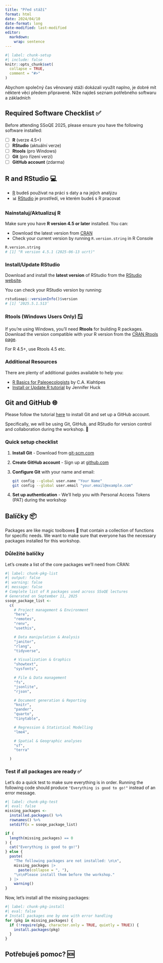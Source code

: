 ---
title: "Před stáží"
format: html
date: 2024/04/10
date-format: long
date-modified: last-modified
editor: 
  markdown: 
    wrap: sentence
---

```{r}
#| label: chunk-setup
#| include: false
knitr::opts_chunk$set(
  collapse = TRUE,
  comment = "#>"
)
```

Abychom společný čas věnovaný stáži dokázali využít naplno, je dobré mít některé věci předem připravené. Níže najdeš seznam potřebného softwaru a základních 

## Required Software Checklist ✅

Before attending SSoQE 2025, please ensure you have the following software installed:

- [ ] **R** (verze 4.5+)
- [ ] **RStudio** (aktuální verze)
- [ ] **Rtools** (pro Windows)
- [ ] **Git** (pro řízení verzí)
- [ ] **GitHub account** (zdarma)

## R and RStudio 💻

- [R](https://en.wikipedia.org/wiki/R_(programming_language)) budeš používat na práci s daty a na jejich analýzu
- 📊 [RStudio](https://posit.co/products/open-source/rstudio/) je prostředí, ve kterém budeš s R pracovat

### Nainstaluj/Aktualizuj R

Make sure you have **R version 4.5 or later** installed. You can:

- Download the latest version from [CRAN](https://cran.r-project.org/)
- Check your current version by running `R.version.string` in R Console

```r
R.version.string
# [1] "R version 4.5.1 (2025-06-13 ucrt)"
```

### Install/Update RStudio

Download and install the **latest version** of RStudio from the [RStudio website](https://rstudio.com/products/rstudio/download/).

You can check your RStudio version by running:

```r
rstudioapi::versionInfo()$version
# [1] ‘2025.5.1.513’
```

### Rtools (Windows Users Only) 🪟

If you're using Windows, you'll need **Rtools** for building R packages. Download the version compatible with your R version from the [CRAN Rtools page](https://cran.r-project.org/bin/windows/Rtools/).

For R 4.5+, use Rtools 4.5 etc.

### Additional Resources

There are plenty of additional guides available to help you:

-   [R Basics for Paleoecologists](https://ckiahtipes.github.io/) by C.A. Kiahtipes
-   [Install or Update R tutorial](https://jennhuck.github.io/workshops/install_update_R.html) by Jennifer Huck


## Git and GitHub 🌐

Please follow the tutorial [here](https://ondrejmottl.github.io/VersionControl_gitHell/) to install Git and set up a GitHub account.

Specifically, we will be using Git, GitHub, and RStudio for version control and collaboration during the workshop.
🤝

### Quick setup checklist

1. **Install Git** - Download from [git-scm.com](https://git-scm.com/)
2. **Create GitHub account** - Sign up at [github.com](https://github.com/)
3. **Configure Git** with your name and email:
   ```bash
   git config --global user.name "Your Name"
   git config --global user.email "your.email@example.com"
   ```
4. **Set up authentication** - We'll help you with Personal Access Tokens (PAT) during the workshop

## Balíčky 📦

Packages are like magic toolboxes 🧰 that contain a collection of functions for specific needs.
We want to make sure that everyone has the necessary packages installed for this workshop.

### Důležité balíčky

Let's create a list of the core packages we'll need from CRAN:

```{r}
#| label: chunk-pkg-list
#| output: false
#| warning: false
#| message: false
# Complete list of R packages used across SSoQE lectures
# Generated on September 11, 2025
ssoqe_package_list <-
  c(
    # Project management & Environment
    "here",
    "remotes",
    "renv",
    "usethis",

    # Data manipulation & Analysis
    "janitor",
    "rlang",
    "tidyverse",

    # Visualization & Graphics
    "showtext",
    "sysfonts",

    # File & Data management
    "fs",
    "jsonlite",
    "rjson",

    # Document generation & Reporting
    "knitr",
    "pander",
    "quarto",
    "tinytable",

    # Regression & Statistical Modelling
    "lme4",

    # Spatial & Geographic analyses
    "sf",
    "terra"

  )
```

### Test if all packages are ready ✅

Let's do a quick test to make sure everything is in order.
Running the following code should produce `"Everything is good to go!"` instead of an error message.

```{r}
#| label: chunk-pkg-test
#| eval: false
missing_packages <-
  installed.packages() %>%
  rownames() %>%
  setdiff(x = ssoqe_package_list)

if (
  length(missing_packages) == 0
) {
  cat("Everything is good to go!")
} else {
  paste(
    "The following packages are not installed: \n\n",
    missing_packages |>
      paste(collapse = ", "),
    "\n\nPlease install them before the workshop."
  ) |>
    warning()
}
```

Now, let's install all the missing packages:

```{r}
#| label: chunk-pkg-install
#| eval: false
# Install packages one by one with error handling
for (pkg in missing_packages) {
  if (!require(pkg, character.only = TRUE, quietly = TRUE)) {
    install.packages(pkg)
  }
}
```


## Potřebuješ pomoc? 🆘


